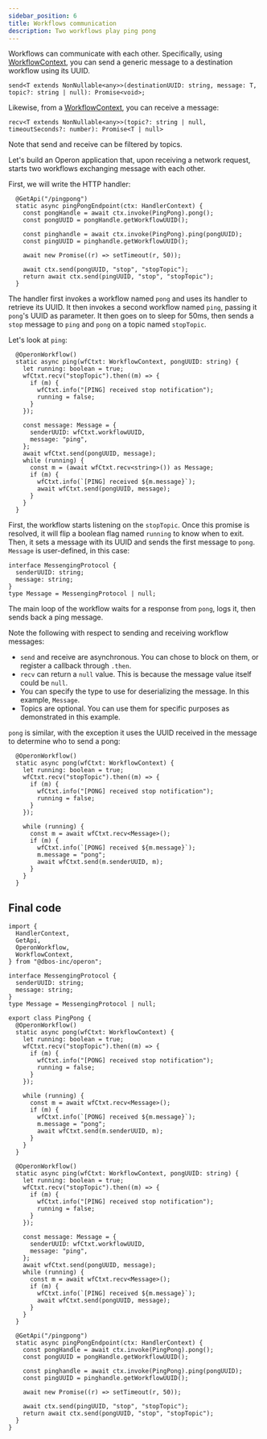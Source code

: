 ```yaml
---
sidebar_position: 6
title: Workflows communication
description: Two workflows play ping pong
---
```


Workflows can communicate with each other. Specifically, using [WorkflowContext](../api-reference/contexts#workflowcontext), you can send a generic message to a destination workflow using its UUID.

```tsx
send<T extends NonNullable<any>>(destinationUUID: string, message: T, topic?: string | null): Promise<void>;
```

Likewise, from a [WorkflowContext](../api-reference/contexts#workflowcontext), you can receive a message:

```tsx
recv<T extends NonNullable<any>>(topic?: string | null, timeoutSeconds?: number): Promise<T | null>
```

Note that send and receive can be filtered by topics.

Let's build an Operon application that, upon receiving a network request, starts two workflows exchanging message with each other.

First, we will write the HTTP handler:

```tsx
  @GetApi("/pingpong")
  static async pingPongEndpoint(ctx: HandlerContext) {
    const pongHandle = await ctx.invoke(PingPong).pong();
    const pongUUID = pongHandle.getWorkflowUUID();

    const pinghandle = await ctx.invoke(PingPong).ping(pongUUID);
    const pingUUID = pinghandle.getWorkflowUUID();

    await new Promise((r) => setTimeout(r, 50));

    await ctx.send(pongUUID, "stop", "stopTopic");
    return await ctx.send(pingUUID, "stop", "stopTopic");
  }
```

The handler first invokes a workflow named `pong` and uses its handler to retrieve its UUID.
It then invokes a second workflow named `ping`, passing it `pong`'s UUID as parameter.
It then goes on to sleep for 50ms, then sends a `stop` message to `ping` and `pong` on a topic named `stopTopic`.

Let's look at `ping`:

```tsx
  @OperonWorkflow()
  static async ping(wfCtxt: WorkflowContext, pongUUID: string) {
    let running: boolean = true;
    wfCtxt.recv("stopTopic").then((m) => {
      if (m) {
        wfCtxt.info("[PING] received stop notification");
        running = false;
      }
    });

    const message: Message = {
      senderUUID: wfCtxt.workflowUUID,
      message: "ping",
    };
    await wfCtxt.send(pongUUID, message);
    while (running) {
      const m = (await wfCtxt.recv<string>()) as Message;
      if (m) {
        wfCtxt.info(`[PING] received ${m.message}`);
        await wfCtxt.send(pongUUID, message);
      }
    }
  }
```

First, the workflow starts listening on the `stopTopic`.
Once this promise is resolved, it will flip a boolean flag named `running` to know when to exit.
Then, it sets a message with its UUID and sends the first message to `pong`. `Message` is user-defined, in this case:

```tsx
interface MessengingProtocol {
  senderUUID: string;
  message: string;
}
type Message = MessengingProtocol | null;
```

The main loop of the workflow waits for a response from `pong`, logs it, then sends back a ping message.

Note the following with respect to sending and receiving workflow messages:
- `send` and receive are asynchronous. You can chose to block on them, or register a callback through `.then`.
- `recv` can return a `null` value. This is because the message value itself could be `null`.
- You can specify the type to use for deserializing the message. In this example, `Message`.
- Topics are optional. You can use them for specific purposes as demonstrated in this example.

`pong` is similar, with the exception it uses the UUID received in the message to determine who to send a pong:
```tsx
  @OperonWorkflow()
  static async pong(wfCtxt: WorkflowContext) {
    let running: boolean = true;
    wfCtxt.recv("stopTopic").then((m) => {
      if (m) {
        wfCtxt.info("[PONG] received stop notification");
        running = false;
      }
    });

    while (running) {
      const m = await wfCtxt.recv<Message>();
      if (m) {
        wfCtxt.info(`[PONG] received ${m.message}`);
        m.message = "pong";
        await wfCtxt.send(m.senderUUID, m);
      }
    }
  }
```

## Final code

```tsx
import {
  HandlerContext,
  GetApi,
  OperonWorkflow,
  WorkflowContext,
} from "@dbos-inc/operon";

interface MessengingProtocol {
  senderUUID: string;
  message: string;
}
type Message = MessengingProtocol | null;

export class PingPong {
  @OperonWorkflow()
  static async pong(wfCtxt: WorkflowContext) {
    let running: boolean = true;
    wfCtxt.recv("stopTopic").then((m) => {
      if (m) {
        wfCtxt.info("[PONG] received stop notification");
        running = false;
      }
    });

    while (running) {
      const m = await wfCtxt.recv<Message>();
      if (m) {
        wfCtxt.info(`[PONG] received ${m.message}`);
        m.message = "pong";
        await wfCtxt.send(m.senderUUID, m);
      }
    }
  }

  @OperonWorkflow()
  static async ping(wfCtxt: WorkflowContext, pongUUID: string) {
    let running: boolean = true;
    wfCtxt.recv("stopTopic").then((m) => {
      if (m) {
        wfCtxt.info("[PING] received stop notification");
        running = false;
      }
    });

    const message: Message = {
      senderUUID: wfCtxt.workflowUUID,
      message: "ping",
    };
    await wfCtxt.send(pongUUID, message);
    while (running) {
      const m = await wfCtxt.recv<Message>();
      if (m) {
        wfCtxt.info(`[PING] received ${m.message}`);
        await wfCtxt.send(pongUUID, message);
      }
    }
  }

  @GetApi("/pingpong")
  static async pingPongEndpoint(ctx: HandlerContext) {
    const pongHandle = await ctx.invoke(PingPong).pong();
    const pongUUID = pongHandle.getWorkflowUUID();

    const pinghandle = await ctx.invoke(PingPong).ping(pongUUID);
    const pingUUID = pinghandle.getWorkflowUUID();

    await new Promise((r) => setTimeout(r, 50));

    await ctx.send(pingUUID, "stop", "stopTopic");
    return await ctx.send(pongUUID, "stop", "stopTopic");
  }
}
```
